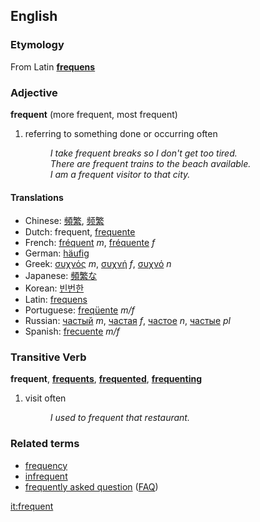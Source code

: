 ==English==
===Etymology===
From Latin '''[[frequens]]'''

===Adjective===
'''frequent''' (more frequent, most frequent)

# referring to something done or occurring often
#: ''I take frequent breaks so I don't get too tired.''
#: ''There are frequent trains to the beach available.''
#: ''I am a frequent visitor to that city.''

====Translations====
*Chinese: [[頻繁]], [[频繁]]
*Dutch: frequent, [[frequente]]
*French: [[fréquent]] ''m'', [[fréquente]] ''f''
*German: [[häufig]]
*Greek: [[συχνός]] ''m'', [[συχνή]] ''f'', [[συχνό]] ''n''
*Japanese: [[頻繁]]な
*Korean: [[빈번한]]
*Latin: [[frequens]]
*Portuguese: [[freqüente]] ''m/f''
*Russian: [[частый]] ''m'', [[частая]] ''f'', [[частое]] ''n'', [[частые]] ''pl''
*Spanish: [[frecuente]] ''m/f''

===Transitive Verb===
'''frequent''', '''[[frequents]]''', '''[[frequented]]''', '''[[frequenting]]'''

# visit often
#: ''I used to frequent that restaurant.''

===Related terms===
*[[frequency]]
*[[infrequent]]
*[[frequently asked question]] ([[FAQ]])

[[it:frequent]]